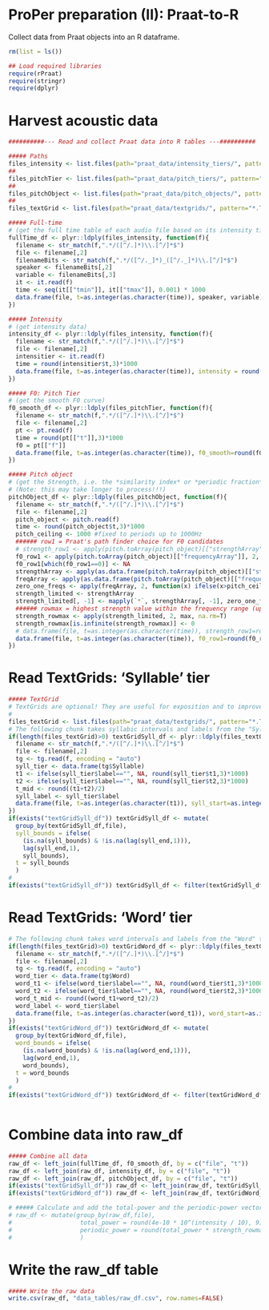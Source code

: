 # ProPer preparation (II): Praat-to-R

Collect data from Praat objects into an R dataframe.

```r
rm(list = ls())

## Load required libraries 
require(rPraat)
require(stringr)
require(dplyr)
```

# Harvest acoustic data

```r
##########--- Read and collect Praat data into R tables ---########## 

##### Paths
files_intensity <- list.files(path="praat_data/intensity_tiers/", pattern="*.IntensityTier",full.names=T)
##
files_pitchTier <- list.files(path="praat_data/pitch_tiers/", pattern="*.PitchTier",full.names=T)
##
files_pitchObject <- list.files(path="praat_data/pitch_objects/", pattern="*.Pitch",full.names=T)
##
files_textGrid <- list.files(path="praat_data/textgrids/", pattern="*.TextGrid",full.names=T)

##### Full-time 
# (get the full time table of each audio file based on its intensity tier)
fullTime_df <- plyr::ldply(files_intensity, function(f){  
  filename <- str_match(f,".*/([^/.]*)\\.[^/]*$")
  file <- filename[,2] 
  filenameBits <- str_match(f,".*/([^/._]*)_([^/._]*)\\.[^/]*$")
  speaker <- filenameBits[,2]
  variable <- filenameBits[,3]
  it <- it.read(f)
  time <- seq(it[["tmin"]], it[["tmax"]], 0.001) * 1000
  data.frame(file, t=as.integer(as.character(time)), speaker, variable)
})

##### Intensity 
# (get intensity data)
intensity_df <- plyr::ldply(files_intensity, function(f){  
  filename <- str_match(f,".*/([^/.]*)\\.[^/]*$")
  file <- filename[,2] 
  intensitier <- it.read(f)
  time = round(intensitier$t,3)*1000
  data.frame(file, t=as.integer(as.character(time)), intensity = round(intensitier$i,4))
})

##### F0: Pitch Tier 
# (get the smooth F0 curve)
f0_smooth_df <- plyr::ldply(files_pitchTier, function(f){  
  filename <- str_match(f,".*/([^/.]*)\\.[^/]*$")
  file <- filename[,2] 
  pt <- pt.read(f)
  time = round(pt[["t"]],3)*1000
  f0 = pt[["f"]]
  data.frame(file, t=as.integer(as.character(time)), f0_smooth=round(f0,2)) 
})

##### Pitch object  
# (get the Strength, i.e. the *similarity index* or *periodic fraction* from Praat's autocorrelation. Also, get the raw pre-smoothing F0)
# (Note: this may take longer to process!!!)
pitchObject_df <- plyr::ldply(files_pitchObject, function(f){  
  filename <- str_match(f,".*/([^/.]*)\\.[^/]*$")
  file <- filename[,2] 
  pitch_object <- pitch.read(f)
  time <- round(pitch_object$t,3)*1000
  pitch_ceiling <- 1000 #fixed to periods up to 1000Hz
  ###### row1 = Praat's path finder choice for F0 candidates 
  # strength_row1 <- apply(pitch.toArray(pitch_object)[["strengthArray"]], 2, function(x) x[1])
  f0_row1 <- apply(pitch.toArray(pitch_object)[["frequencyArray"]], 2, function(x) x[1])
  f0_row1[which(f0_row1==0)] <- NA
  strengthArray <- apply(as.data.frame(pitch.toArray(pitch_object)[["strengthArray"]]), 2, function(x) ifelse(x==0,NA,x))
  freqArray <- apply(as.data.frame(pitch.toArray(pitch_object)[["frequencyArray"]]), 2, function(x) ifelse(x==0,NA,x))
  zero_one_freqs <- apply(freqArray, 2, function(x) ifelse(x>pitch_ceiling, 0, 1))
  strength_limited <- strengthArray
  strength_limited[, -1] <- mapply(`*`, strengthArray[, -1], zero_one_freqs[, -1])
  ###### rowmax = highest strength value within the frequency range (up to 'pitch_ceiling')
  strength_rowmax <- apply(strength_limited, 2, max, na.rm=T)
  strength_rowmax[is.infinite(strength_rowmax)] <- 0
  # data.frame(file, t=as.integer(as.character(time)), strength_row1=round(strength_row1,7), f0_row1=round(f0_row1,2), strength_rowmax=round(strength_rowmax,7))
  data.frame(file, t=as.integer(as.character(time)), f0_row1=round(f0_row1,2), strength_rowmax=round(strength_rowmax,7))
})
```

# Read TextGrids: 'Syllable' tier

```r

##### TextGrid
# TextGrids are optional! They are useful for exposition and to improve the automatic detection. By default, TextGrids are expected with at least one interval tier demarcating syllabic boundaries
#
files_textGrid <- list.files(path="praat_data/textgrids/", pattern="*.TextGrid",full.names=T)
# The following chunk takes syllabic intervals and labels from the "Syllable" tier
if(length(files_textGrid)>0) textGridSyll_df <- plyr::ldply(files_textGrid, function(f){
  filename <- str_match(f,".*/([^/.]*)\\.[^/]*$")
  file <- filename[,2]
  tg <- tg.read(f, encoding = "auto")
  syll_tier <- data.frame(tg$Syllable)
  t1 <- ifelse(syll_tier$label=="", NA, round(syll_tier$t1,3)*1000)
  t2 <- ifelse(syll_tier$label=="", NA, round(syll_tier$t2,3)*1000)
  t_mid <- round((t1+t2)/2)
  syll_label <- syll_tier$label
  data.frame(file, t=as.integer(as.character(t1)), syll_start=as.integer(as.character(t1)), syll_mid=as.integer(as.character(t_mid)), syll_end=as.integer(as.character(t2)), syll_bounds=as.integer(as.character(t1)), syll_label)
})
if(exists("textGridSyll_df")) textGridSyll_df <- mutate(
  group_by(textGridSyll_df,file),
  syll_bounds = ifelse(
    (is.na(syll_bounds) & !is.na(lag(syll_end,1))),
    lag(syll_end,1), 
    syll_bounds),
  t = syll_bounds
  )
#
if(exists("textGridSyll_df")) textGridSyll_df <- filter(textGridSyll_df, !is.na(t))

```

# Read TextGrids: 'Word' tier

```r

# The following chunk takes word intervals and labels from the "Word" tier (for exposition purposes)
if(length(files_textGrid)>0) textGridWord_df <- plyr::ldply(files_textGrid, function(f){
  filename <- str_match(f,".*/([^/.]*)\\.[^/]*$")
  file <- filename[,2]
  tg <- tg.read(f, encoding = "auto")
  word_tier <- data.frame(tg$Word)
  word_t1 <- ifelse(word_tier$label=="", NA, round(word_tier$t1,3)*1000)
  word_t2 <- ifelse(word_tier$label=="", NA, round(word_tier$t2,3)*1000)
  word_t_mid <- round((word_t1+word_t2)/2)
  word_label <- word_tier$label
  data.frame(file, t=as.integer(as.character(word_t1)), word_start=as.integer(as.character(word_t1)), word_mid=as.integer(as.character(word_t_mid)), word_end=as.integer(as.character(word_t2)), word_bounds=as.integer(as.character(word_t1)), word_label)
})
if(exists("textGridWord_df")) textGridWord_df <- mutate(
  group_by(textGridWord_df,file),
  word_bounds = ifelse(
    (is.na(word_bounds) & !is.na(lag(word_end,1))),
    lag(word_end,1), 
    word_bounds),
  t = word_bounds
  )
#
if(exists("textGridWord_df")) textGridWord_df <- filter(textGridWord_df, !is.na(t))
  
```

# Combine data into raw_df

```r

##### Combine all data
raw_df <- left_join(fullTime_df, f0_smooth_df, by = c("file", "t"))
raw_df <- left_join(raw_df, intensity_df, by = c("file", "t"))
raw_df <- left_join(raw_df, pitchObject_df, by = c("file", "t"))
if(exists("textGridSyll_df")) raw_df <- left_join(raw_df, textGridSyll_df, by = c("file", "t"))
if(exists("textGridWord_df")) raw_df <- left_join(raw_df, textGridWord_df, by = c("file", "t"))

# ##### Calculate and add the total-power and the periodic-power vectors
# raw_df <- mutate(group_by(raw_df,file),
#                   total_power = round(4e-10 * 10^(intensity / 10), 9),
#                   periodic_power = round(total_power * strength_rowmax, 9)
#                   )

```

# Write the raw_df table

```r
##### Write the raw data
write.csv(raw_df, "data_tables/raw_df.csv", row.names=FALSE)
```